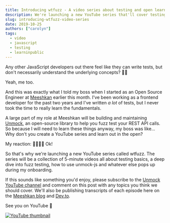 ```yaml
---
title: Introducing wtfuzz - A video series about testing and open learning
description: We're launching a new YouTube series that'll cover testing fundamentals and unmock-js.
slug: introducing-wtfuzz-video-series
date: 2019-10-25
authors: ["carolyn"]
tags:
  - video
  - javascript
  - testing
  - learninpublic
---
```


Any other JavaScript developers out there feel like they can write tests, but don't necessarily understand the underlying concepts? 🙋‍♀️

Yeah, me too.

And this was exactly what I told my boss when I started as an Open Source Engineer at [Meeshkan](http://meeshkan.com/) earlier this month. I've been working as a frontend developer for the past two years and I've written _a lot_ of tests, but I never took the time to really learn the fundamentals.

A large part of my role at Meeshkan will be building and maintaining [Unmock](https://github.com/unmock/unmock-js), an open-source library to help you fuzz test your REST API calls. So because I will need to learn these things anyway, my boss was like... Why don't you create a YouTube series and learn out in the open?

My reaction: 😬😬😬😅 Ok!

So that's why we're launching a new YouTube series called wtfuzz. The series will be a collection of 5-minute videos all about testing basics, a deep dive into fuzz testing, how to use unmock-js and whatever else pops up during my onboarding.

If this sounds like something you'd enjoy, please subscribe to the [Unmock YouTube channel](https://www.youtube.com/channel/UCBe00CDjCEe3LAhv3-TXIAw) and comment on this post with any topics you think we should cover. We'll also be publishing transcripts of each episode here on the [Meeshkan blog](http://meeshkan.com/blog/) and [Dev.to](https://dev.to/unmock/).

See you on YouTube 👋

[![YouTube thumbnail](https://img.youtube.com/vi/JC2mbve347c/0.jpg)](https://www.youtube.com/watch?v=JC2mbve347c)

